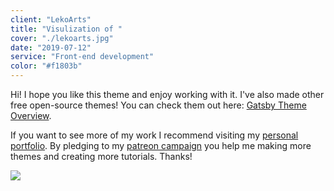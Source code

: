 ```yaml
---
client: "LekoArts"
title: "Visulization of "
cover: "./lekoarts.jpg"
date: "2019-07-12"
service: "Front-end development"
color: "#f1803b"
---
```


Hi!
I hope you like this theme and enjoy working with it. I've also made other free open-source themes! You can check them out here: [Gatsby Theme Overview](https://themes.lekoarts.de).

If you want to see more of my work I recommend visiting my [personal portfolio](https://www.lekoarts.de?utm_source=emma&utm_medium=Starter). By pledging to my [patreon campaign](https://www.patreon.com/lekoarts) you help me making more themes and creating more tutorials. Thanks!

![](./lekoarts.jpg)
